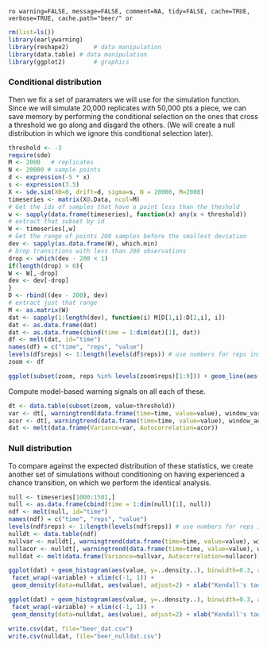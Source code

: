 `ro warning=FALSE, message=FALSE, comment=NA, tidy=FALSE, cache=TRUE, verbose=TRUE, cache.path="beer/" or`

 
``` r
rm(list=ls())
library(earlywarning)
library(reshape2)		# data manipulation
library(data.table)	# data manipulation
library(ggplot2)		# graphics
````



### Conditional distribution

Then we fix a set of paramaters we will use for the simulation function.  Since we will simulate 20,000 replicates with 50,000 pts a piece, we can save memory by performing the conditional selection on the ones that cross a threshold we go along and disgard the others.  (We will create a null distribution in which we ignore this conditional selection later).  


``` r
threshold <- -3
require(sde)
M <- 2000   # replicates
N <- 20000 # sample points
d <- expression(-5 * x)
s <- expression(3.5)
X <- sde.sim(X0=0, drift=d, sigma=s, N = 20000, M=2000)
timeseries <- matrix(X@.Data, ncol=M)
# Get the ids of samples that have a point less than the theshold
w <- sapply(data.frame(timeseries), function(x) any(x < threshold))
# extract that subset by id 
W <- timeseries[,w]
# Get the range of points 200 samples before the smallest deviation
dev <- sapply(as.data.frame(W), which.min)
# Drop transitions with less than 200 observations
drop <- which(dev - 200 < 1)
if(length(drop) > 0){
W <- W[,-drop]
dev <- dev[-drop]
}
D <- rbind((dev - 200), dev)
# extract just that range
M <- as.matrix(W)
dat <- sapply(1:length(dev), function(i) M[D[1,i]:D[2,i], i])
dat <- as.data.frame(dat)
dat <- as.data.frame(cbind(time = 1:dim(dat)[1], dat))
df <- melt(dat, id="time")
names(df) = c("time", "reps", "value")
levels(df$reps) <- 1:length(levels(df$reps)) # use numbers for reps instead of V1, V2, etc
zoom <- df
````


``` r
ggplot(subset(zoom, reps %in% levels(zoom$reps)[1:9])) + geom_line(aes(time, value)) + facet_wrap(~reps, scales="free")
````

Compute model-based warning signals on all each of these.  

``` r
dt <- data.table(subset(zoom, value>threshold))
var <- dt[, warningtrend(data.frame(time=time, value=value), window_var), by=reps]$V1
acor <- dt[, warningtrend(data.frame(time=time, value=value), window_autocorr), by=reps]$V1
dat <- melt(data.frame(Variance=var, Autocorrelation=acor))
````

### Null distribution 

To compare against the expected distribution of these statistics, we create another set of simulations without conditioning on having experienced a chance transition, on which we perform the identical analysis.  

``` r
null <- timeseries[1000:1501,]
null <- as.data.frame(cbind(time = 1:dim(null)[1], null))
ndf <- melt(null, id="time")
names(ndf) = c("time", "reps", "value")
levels(ndf$reps) <- 1:length(levels(ndf$reps)) # use numbers for reps instead of V1, V2, etc
nulldt <- data.table(ndf)
nullvar <- nulldt[, warningtrend(data.frame(time=time, value=value), window_var), by=reps]$V1
nullacor <- nulldt[, warningtrend(data.frame(time=time, value=value), window_autocorr), by=reps]$V1
nulldat <- melt(data.frame(Variance=nullvar, Autocorrelation=nullacor))
````

``` r
ggplot(dat) + geom_histogram(aes(value, y=..density..), binwidth=0.3, alpha=.5) +
 facet_wrap(~variable) + xlim(c(-1, 1)) + 
 geom_density(data=nulldat, aes(value), adjust=2) + xlab("Kendall's tau") + theme_bw()
````


``` r
ggplot(dat) + geom_histogram(aes(value, y=..density..), binwidth=0.3, alpha=.5) +
 facet_wrap(~variable) + xlim(c(-1, 1)) + 
 geom_density(data=nulldat, aes(value), adjust=2) + xlab("Kendall's tau") + theme_bw()

````


``` r
write.csv(dat, file="beer_dat.csv")
write.csv(nulldat, file="beer_nulldat.csv")
```

